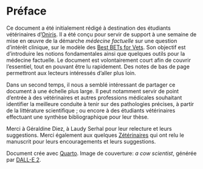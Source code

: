 # Préface {.unnumbered}

Ce document a été initialement rédigé à destination des étudiants vétérinaires d'[Oniris](https://www.oniris-nantes.fr/). Il a été conçu pour servir de support à une semaine de mise en œuvre de la démarche *médecine factuelle* sur une question d'intérêt clinique, sur le modèle des [Best BETs for Vets](https://bestbetsforvets.org/). Son objectif est d'introduire les notions fondamentales ainsi que quelques outils pour la médecine factuelle. Le document est volontairement court afin de couvrir l'essentiel, tout en pouvant être lu rapidement. Des notes de bas de page permettront aux lecteurs intéressés d'aller plus loin.

Dans un second temps, il nous a semblé intéressant de partager ce document à une échelle plus large. Il peut notamment servir de point d'entrée à des vétérinaires et autres professions médicales souhaitant identifier la meilleure conduite à tenir sur des pathologies précises, à partir de la littérature scientifique ; ou encore à des étudiants vétérinaires effectuant une synthèse bibliographique pour leur thèse.

Merci à Géraldine Diez, à Laudy Serhal pour leur relecture et leurs suggestions. Merci également aux quelques [Zétérinaires](https://www.zeterinaires.fr/nofakemed/) qui ont relu le manuscrit pour leurs encouragements et leurs suggestions.

Document crée avec [Quarto](https://quarto.org/). Image de couverture: *a cow scientist*, générée par [DALL-E 2](https://openai.com/dall-e-2).